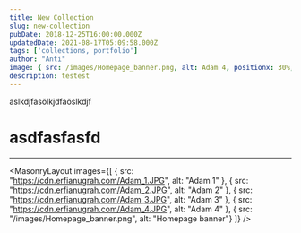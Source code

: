```yaml
---
title: New Collection
slug: new-collection
pubDate: 2018-12-25T16:00:00.000Z
updatedDate: 2021-08-17T05:09:58.000Z
tags: ['collections, portfolio']
author: "Anti"
image: { src: /images/Homepage_banner.png, alt: Adam 4, positionx: 30%, positiony: 20%}
description: testest
---
```


aslkdjfasölkjdfaöslkdjf

# asdfasfasfd

---

<MasonryLayout images={[
    { src: "https://cdn.erfianugrah.com/Adam_1.JPG", alt: "Adam 1" },
    { src: "https://cdn.erfianugrah.com/Adam_2.JPG", alt: "Adam 2" },
    { src: "https://cdn.erfianugrah.com/Adam_3.JPG", alt: "Adam 3" },
    { src: "https://cdn.erfianugrah.com/Adam_4.JPG", alt: "Adam 4" },
    { src: "/images/Homepage_banner.png", alt: "Homepage banner"}
]} />